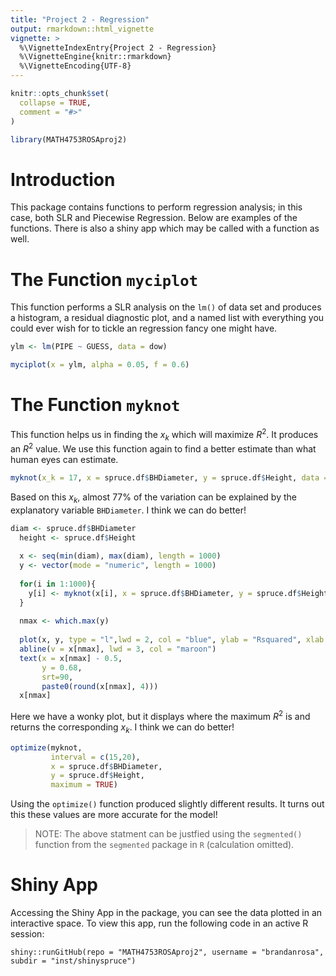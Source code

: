 ```yaml
---
title: "Project 2 - Regression"
output: rmarkdown::html_vignette
vignette: >
  %\VignetteIndexEntry{Project 2 - Regression}
  %\VignetteEngine{knitr::rmarkdown}
  %\VignetteEncoding{UTF-8}
---
```


```r
knitr::opts_chunk$set(
  collapse = TRUE,
  comment = "#>"
)
```

```r
library(MATH4753ROSAproj2)
```

# Introduction

This package contains functions to perform regression analysis; in this case, both SLR and Piecewise Regression. Below are examples of the functions. There is also a shiny app which may be called with a function as well.

# The Function `myciplot`

This function performs a SLR analysis on the `lm()` of data set and produces a histogram, a residual diagnostic plot, and a named list with everything you could ever wish for to tickle an regression fancy one might have.

```r
ylm <- lm(PIPE ~ GUESS, data = dow)

myciplot(x = ylm, alpha = 0.05, f = 0.6)
```

# The Function `myknot`

This function helps us in finding the $x_k$ which will maximize $R^2$. It produces an $R^2$ value. We use this function again to find a better estimate than what human eyes can estimate.

```r
myknot(x_k = 17, x = spruce.df$BHDiameter, y = spruce.df$Height, data = spruce.df)
```

Based on this $x_k$, almost $77 \%$ of the variation can be explained by the explanatory variable `BHDiameter`. I think we can do better!

```r
diam <- spruce.df$BHDiameter
  height <- spruce.df$Height
  
  x <- seq(min(diam), max(diam), length = 1000)
  y <- vector(mode = "numeric", length = 1000)
  
  for(i in 1:1000){
    y[i] <- myknot(x[i], x = spruce.df$BHDiameter, y = spruce.df$Height, data=spruce.df)
  }
  
  nmax <- which.max(y)
  
  plot(x, y, type = "l",lwd = 2, col = "blue", ylab = "Rsquared", xlab = "xk", main = "Rsquared ~ xk")
  abline(v = x[nmax], lwd = 3, col = "maroon")
  text(x = x[nmax] - 0.5, 
       y = 0.68, 
       srt=90, 
       paste0(round(x[nmax], 4)))
  x[nmax]
```

Here we have a wonky plot, but it displays where the maximum $R^2$ is and returns the corresponding $x_k$. I think we can do better!

```r
optimize(myknot,
         interval = c(15,20),
         x = spruce.df$BHDiameter,
         y = spruce.df$Height,
         maximum = TRUE)
```

Using the `optimize()` function produced slightly different results. It turns out this these values are more accurate for the model! 

> NOTE: The above statment can be justfied using the `segmented()` function from the `segmented` package in `R` (calculation omitted).

# Shiny App

Accessing the Shiny App in the package, you can see the data plotted in an interactive space. To view this app, run the following code in an active R session:

`shiny::runGitHub(repo = "MATH4753ROSAproj2", username = "brandanrosa", subdir = "inst/shinyspruce")`

